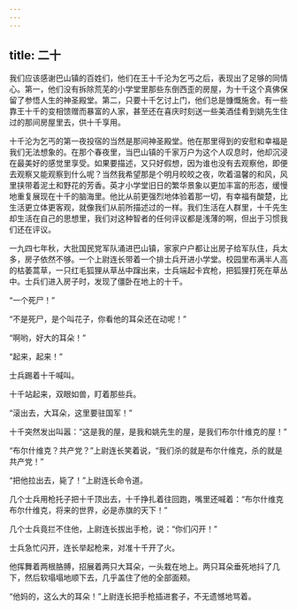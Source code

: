 ```yaml
---
---
---
```

title: 二十
---



我们应该感谢巴山镇的百姓们，他们在王十千沦为乞丐之后，表现出了足够的同情心。第一，他们没有拆除荒芜的小学堂里那些东倒西歪的房屋，为十千这个真佛保留了参悟人生的神圣殿堂。第二，只要十千乞讨上门，他们总是慷慨施舍。有一些靠王十千的变相馈赠而暴富的人家，甚至还在喜庆时刻送一些美酒佳肴到姚先生住过的那间房屋里去，供十千享用。

十千沦为乞丐的第一夜投宿的当然是那间神圣殿堂。他在那里得到的安慰和幸福是我们无法想象的。在那个春夜里，当巴山镇的千家万户为这个人叹息时，他却沉浸在最美好的感觉里享受。如果要描述，又只好假想，因为谁也没有去观察他，即便去观察又能观察到什么呢？当然我希望那是个明月皎皎之夜，吹着温馨的和风，风里挟带着泥土和野花的芳香。英才小学堂旧日的繁华景象以更加丰富的形态，缓慢地重复展现在十千的脑海里。他比从前更强烈地体验着那一切，有幸福有酸楚，比生活更立体更客观，就像我们从前所描述过的一样。我们生活在人群里，十千先生却生活在自己的思想里，我们对这种智者的任何评议都是浅薄的啊，但出于习惯我们还在评议。

一九四七年秋，大批国民党军队涌进巴山镇，家家户户都让出房子给军队住，兵太多，房子依然不够。一个上尉连长带着一个排士兵开进小学堂。校园里布满半人高的枯萎蒿草，一只红毛狐狸从草丛中蹿出来，士兵端起卡宾枪，把狐狸打死在草丛中。士兵们进入房子时，发现了僵卧在地上的十千。

“一个死尸！”

“不是死尸，是个叫花子，你看他的耳朵还在动呢！”

“啊哟，好大的耳朵！”

“起来，起来！”

士兵踢着十千喊叫。

十千站起来，双眼如兽，盯着那些兵。

“滚出去，大耳朵，这里要驻国军！”

十千突然发出叫嚣：“这是我的屋，是我和姚先生的屋，是我们布尔什维克的屋！”

“布尔什维克？共产党？”上尉连长笑着说，“我们杀的就是布尔什维克，杀的就是共产党！”

“把他拉出去，毙了！”上尉连长命令道。

几个士兵用枪托子把十千顶出去，十千挣扎着往回跑，嘴里还喊着：“布尔什维克布尔什维克，将来的世界，必是赤旗的天下！”

几个士兵竟拦不住他，上尉连长拔出手枪，说：“你们闪开！”

士兵急忙闪开，连长举起枪来，对准十千开了火。

他挥舞着两根胳膊，招展着两只大耳朵，一头栽在地上。两只耳朵垂死地抖了几下，然后软塌塌地顺下去，几乎盖住了他的全部面颊。

“他妈的，这么大的耳朵！”上尉连长把手枪插进套子，不无遗憾地骂着。